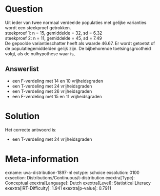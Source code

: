 Question
========

Uit ieder van twee normaal verdeelde populaties met gelijke varianties
wordt een steekproef getrokken.\
steekproef 1: n = 15, gemiddelde = 32, sd = 6.32\
steekproef 2: n = 11, gemiddelde = 45, sd = 7.49\
De gepoolde variantieschatter heeft als waarde 46.67. Er wordt getoetst
of de populatiegemiddelden gelijk zijn. De bijbehorende
toetsingsgrootheid volgt, als de nulhypothese waar is,

Answerlist
----------

* een F-verdeling met 14 en 10 vrijheidsgraden
* een T-verdeling met 24 vrijheidsgraden
* een T-verdeling met 26 vrijheidsgraden
* een F-verdeling met 15 en 11 vrijheidsgraden

Solution
========

Het correcte antwoord is: 

* een T-verdeling met 24 vrijheidsgraden

Meta-information
================
exname: uva-distribution-1897-nl
extype: schoice
exsolution: 0100
exsection: Distributions/Continuous/t-distribution
exextra[Type]: Conceptual
exextra[Language]: Dutch
exextra[Level]: Statistical Literacy
exextra[IRT-Difficulty]: 1.941
exextra[p-value]: 0.7911
